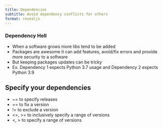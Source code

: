 ```yaml
---
title: Dependencies
subtitle: Avoid dependency conflicts for others
format: revealjs
---
```


### Dependency Hell

- When a software grows more libs tend to be added
- Packages are awesome it can add features, avoid/fix errors and provide more security to a software
- But keeping packages updates can be tricky
- Ex. Dependency 1 expects Python 3.7 usage and Dependency 2 expects Python 3.9

## Specify your dependencies

- ~= to specify releases
- == to fix a version
- != to exclude a version
- <=, >= to inclusively specify a range of versions
- <, > to specify a range of versions
